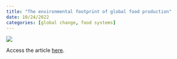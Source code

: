 ```yaml
---
title: "The environmental footprint of global food production"
date: 10/24/2022
categories: [global change, food systems]
---
```


![](halpern-et-al-2022.png)

Access the article [here](https://www.nature.com/articles/s41893-022-00965-x#Sec1).
